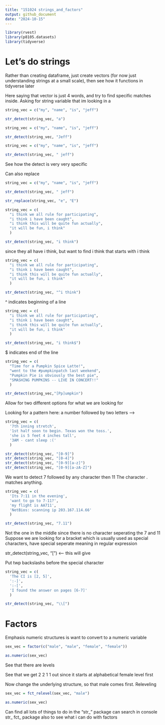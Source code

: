 ```yaml
---
title: "151024 strings_and_factors"
output: github_document
date: "2024-10-15"
---
```


```r
library(rvest)
library(p8105.datasets)
library(tidyverse)
```

# Let's do strings 

Rather than creating dataframe, just create vectors (for now just understanding strings at a small scale), then see how it functions in tidyverse later

Here saying that vector is just 4 words, and try to find specific matches inside. 
Asking for string variable that im looking in a 

```r
string_vec = c("my", "name", "is", "jeff")

str_detect(string_vec, "a")
```

```r
string_vec = c("my", "name", "is", "jeff")

str_detect(string_vec, "Jeff")
```

```r
string_vec = c("my", "name", "is", "jeff")

str_detect(string_vec, " jeff")
```

See how the detect is very very specific 

Can also replace 

```r
string_vec = c("my", "name", "is", "jeff")

str_detect(string_vec, " jeff")

str_replace(string_vec, "e", "E")
```

```r
string_vec = c(
  "i think we all rule for participating",
  "i think i have been caught",
  "i think this will be quite fun actually",
  "it will be fun, i think"
  )

str_detect(string_vec, "i think")
```

since they all have i think, but want to find i think that starts with i think 
```r
string_vec = c(
  "i think we all rule for participating",
  "i think i have been caught",
  "i think this will be quite fun actually",
  "it will be fun, i think"
  )

str_detect(string_vec, "^i think")
```

^ indicates beginning of a line

```r
string_vec = c(
  "i think we all rule for participating",
  "i think i have been caught",
  "i think this will be quite fun actually",
  "it will be fun, i think"
  )

str_detect(string_vec, "i think$")
```

$ indicates end of the line

```r
string_vec = c(
  "Time for a Pumpkin Spice Latte!",
  "went to the #pumpkinpatch last weekend",
  "Pumpkin Pie is obviously the best pie",
  "SMASHING PUMPKINS -- LIVE IN CONCERT!!"
  )

str_detect(string_vec,"[Pp]umpkin")

```

Allow for two different options for what we are looking for 

Looking for a pattern here: a number followed by two letters -->

```r
string_vec = c(
  '7th inning stretch',
  '1st half soon to begin. Texas won the toss.',
  'she is 5 feet 4 inches tall',
  '3AM - cant sleep :('
  )

str_detect(string_vec, "[0-9]")
str_detect(string_vec, "[0-4]")
str_detect(string_vec, "[0-9][a-z]")
str_detect(string_vec, "[0-9][a-zA-Z]")
```

We want to detect 7 followed by any character then 11 
The character . matches anything.

```r
string_vec = c(
  'Its 7:11 in the evening',
  'want to go to 7-11?',
  'my flight is AA711',
  'NetBios: scanning ip 203.167.114.66'
  )

str_detect(string_vec, "7.11")
```

Not the one in the middle since there is no character seperating the 7 and 11 
Suppose we are looking for a bracket which is usually used as special characters, have special seperate meaning in regular expression 

str_detect(string_vec, "[") <-- this will give 

Put twp backslashs before the special character

```r
string_vec = c(
  'The CI is [2, 5]',
  ':-]',
  ':-[',
  'I found the answer on pages [6-7]'
  )

str_detect(string_vec, "\\[")

```

# Factors 

Emphasis numeric structures is 
want to convert to a numeric variable

```r
sex_vec = factor(c("male", "male", "female", "female"))

as.numeric(sex_vec)
```

See that there are levels 

See that we get 2 2 1 1 out since it starts at alphabetical female level first 

Now change the underlying structure, so that male comes first. Releveling

```r
sex_vec = fct_relevel(sex_vec, "male")

as.numeric(sex_vec)
```

Can find all lots of things to do in the "str_" package 
can search in console str_
fct_ package also to see what i can do with factors 



